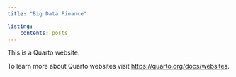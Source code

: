 ```yaml
---
title: "Big Data Finance"

listing: 
    contents: posts
---
```


This is a Quarto website.

To learn more about Quarto websites visit <https://quarto.org/docs/websites>.
